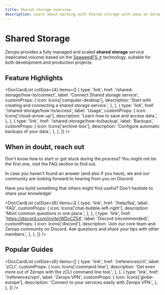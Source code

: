 ```yaml
---
title: Shared storage overview
description: Learn about working with Shared storage with ease on Zerops.
---
```



# Shared Storage

Zerops provides a fully managed and scaled **shared storage** service (replicated volume) based on the [SeaweedFS ↗](https://github.com/seaweedfs/seaweedfs) technology, suitable for both development and production projects.

## Feature Highlights

<DocCardList
  colSize={4}
  items={[
    {
      type: 'link',
      href: '/shared-storage/how-to/connect',
      label: 'Connect Shared storage service',
      customProps: {
        icon: Icons['computer-desktop'],
        description: 'Start with creating and connecting a shared storage service.',
      },
    },
    {
      type: 'link',
      href: '/shared-storage/how-to/access',
      label: 'Usage',
      customProps: {
        icon: Icons['cloud-arrow-up'],
        description: 'Learn how to save and access data.',
      },
    },
    {
      type: 'link',
      href: '/shared-storage/how-to/backup',
      label: 'Backups',
      customProps: {
        icon: Icons['archive-box'],
        description: 'Configure automatic backups of your data.',
      },
    },
  ]}
/>

## When in doubt, reach out

Don't know how to start or got stuck during the process? You might not be the first one, visit the FAQ section to find out.

In case you haven't found an answer (and also if you have), we and our community are looking forward to hearing from you on Discord.

Have you build something that others might find useful? Don't hesitate to share your knowledge!

<DocCardList
  colSize={6}
  items={[
    {
      type: 'link',
      href: '/help/faq',
      label: 'FAQ',
      customProps: {
        icon: Icons['chat-bubble-left-right'],
        description: 'Most common questions in one place.',
      },
    },
    {
      type: 'link',
      href: 'https://discord.com/invite/WDvCZ54',
      label: 'Discord (recommended)',
      customProps: {
        icon: Icons['discord'],
        description:
          'Join our core team and Zerops community on Discord. Ask questions and share your tips with other members.',
      },
    },
  ]}
/>

## Popular Guides

<DocCardList
  colSize={6}
  items={[
    {
      type: 'link',
      href: '/references/cli',
      label: 'zCLI',
      customProps: {
        icon: Icons['command-line'],
        description:
          'Get even more out of Zerops with the zCLI command line tool.',
      },
    },
    {
      type: 'link',
      href: '/references/vpn',
      label: 'Zerops VPN',
      customProps: {
        icon: Icons['globe-europe'],
        description: 'Connect to your services easily with Zerops VPN.',
      },
    },
  ]}
/>
